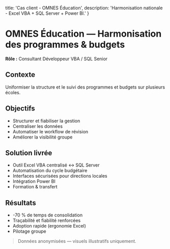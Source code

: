   title: 'Cas client - OMNES Éducation',
  description: 'Harmonisation nationale - Excel VBA + SQL Server + Power BI.'
}
# OMNES Éducation — Harmonisation des programmes & budgets
**Rôle :** Consultant Développeur VBA / SQL Senior
## Contexte
Uniformiser la structure et le suivi des programmes et budgets sur plusieurs écoles.
## Objectifs
- Structurer et fiabiliser la gestion
- Centraliser les données
- Automatiser le workflow de révision
- Améliorer la visibilité groupe
## Solution livrée
- Outil Excel VBA centralisé ↔ SQL Server
- Automatisation du cycle budgétaire
- Interfaces sécurisées pour directions locales
- Intégration Power BI
- Formation & transfert
## Résultats
- -70 % de temps de consolidation
- Traçabilité et fiabilité renforcées
- Adoption rapide (ergonomie Excel)
- Pilotage groupe
> Données anonymisées — visuels illustratifs uniquement.
